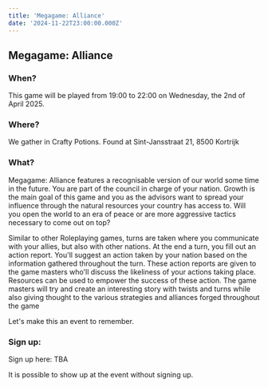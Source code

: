 ```yaml
---
title: 'Megagame: Alliance'
date: '2024-11-22T23:00:00.000Z'
---
```



## Megagame: Alliance

### When?

This game will be played from 19:00 to 22:00 on Wednesday, the 2nd of April 2025.

### Where?

We gather in Crafty Potions. Found at Sint-Jansstraat 21, 8500 Kortrijk

### What?

Megagame: Alliance features a recognisable version of our world some time in the future. You are part of the council in charge of your nation. Growth is the main goal of this game and you as the advisors want to spread your influence through the natural resources your country has access to. Will you open the world to an era of peace or are more aggressive tactics necessary to come out on top?

Similar to other Roleplaying games, turns are taken where you communicate with your allies, but also with other nations. At the end a turn, you fill out an action report. You'll suggest an action taken by your nation based on the information gathered throughout the turn. These action reports are given to the game masters who'll discuss the likeliness of your actions taking place. Resources can be used to empower the success of these action. The game masters will try and create an interesting story with twists and turns while also giving thought to the various strategies and alliances forged throughout the game

Let's make this an event to remember.

### Sign up:

Sign up here: TBA

It is possible to show up at the event without signing up.

